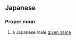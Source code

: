 ==Japanese==
{{ja-kanjitab|安|二|郎}}

===Proper noun===
{{ja-pos|proper|やすじろう}}

# a Japanese male [[given name]]